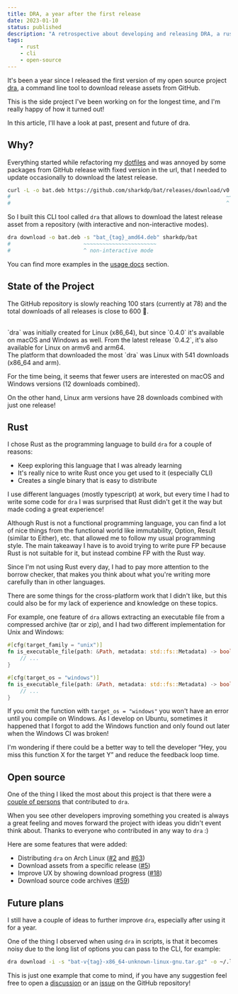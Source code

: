 ```yaml
---
title: DRA, a year after the first release
date: 2023-01-10
status: published
description: "A retrospective about developing and releasing DRA, a rust CLI to download release assets from GitHub."
tags:
    - rust
    - cli
    - open-source
---
```


It's been a year since I released the first version of my open source project [dra](https://github.com/devmatteini/dra), a command line tool to download release assets from GitHub.

This is the side project I've been working on for the longest time, and I'm really happy of how it turned out!

In this article, I'll have a look at past, present and future of dra.

## Why?

Everything started while refactoring my [dotfiles](https://github.com/devmatteini/dotfiles) and was annoyed by some packages from GitHub release with fixed version in the url, that I needed to update occasionally to download the latest release.

```bash
curl -L -o bat.deb https://github.com/sharkdp/bat/releases/download/v0.18.3/bat_0.18.3_amd64.deb
#                                                                    ~~~~~~     ~~~~~~
#                                                                    ^ the latest release is 0.22.1!
```

So I built this CLI tool called `dra` that allows to download the latest release asset from a repository (with interactive and non-interactive modes).

```bash
dra download -o bat.deb -s "bat_{tag}_amd64.deb" sharkdp/bat
#                       ~~~~~~~~~~~~~~~~~~~~~~~
#                       ^ non-interactive mode
```

You can find more examples in the [usage docs](https://github.com/devmatteini/dra#usage) section.

## State of the Project

The GitHub repository is slowly reaching 100 stars (currently at 78) and the total downloads of all releases is close to 600 🎉.

<br />
`dra` was initially created for Linux (x86_64), but since `0.4.0` it's available on macOS and Windows
as well. From the latest release `0.4.2`, it's also available for Linux on armv6 and arm64.

<br />
The platform that downloaded the most `dra` was Linux with 541 downloads (x86_64 and arm).

For the time being, it seems that fewer users are interested on macOS and Windows versions (12 downloads combined).

On the other hand, Linux arm versions have 28 downloads combined with just one release!

## Rust

I chose Rust as the programming language to build `dra` for a couple of reasons:

-   Keep exploring this language that I was already learning
-   It's really nice to write Rust once you get used to it (especially CLI)
-   Creates a single binary that is easy to distribute

I use different languages (mostly typescript) at work, but every time I had to write some code for `dra` I was surprised that Rust didn't get it the way but made coding a great experience!

Although Rust is not a functional programming language, you can find a lot of nice things from the functional world like immutability, Option, Result (similar to Either), etc. that allowed me to follow my usual programming style. The main takeaway I have is to avoid trying to write pure FP because Rust is not suitable for it, but instead combine FP with the Rust way.

Since I'm not using Rust every day, I had to pay more attention to the borrow checker, that makes you think about what you're writing more carefully than in other languages.

There are some things for the cross-platform work that I didn't like, but this could also be for my lack of experience and knowledge on these topics.

For example, one feature of `dra` allows extracting an executable file from a compressed archive (tar or zip), and I had two different implementation for Unix and Windows:

```rust
#[cfg(target_family = "unix")]
fn is_executable_file(path: &Path, metadata: std::fs::Metadata) -> bool {
	// ...
}

#[cfg(target_os = "windows")]
fn is_executable_file(path: &Path, metadata: std::fs::Metadata) -> bool {
	// ...
}
```

If you omit the function with `target_os = "windows"` you won't have an error until you compile on Windows. As I develop on Ubuntu, sometimes it happened that I forgot to add the Windows function and only found out later when the Windows CI was broken!

I'm wondering if there could be a better way to tell the developer “Hey, you miss this function X for the target Y” and reduce the feedback loop time.

## Open source

One of the thing I liked the most about this project is that there were a [couple of persons](https://github.com/devmatteini/dra/graphs/contributors) that contributed to `dra`.

When you see other developers improving something you created is always a great feeling and moves forward the project with ideas you didn't event think about. Thanks to everyone who contributed in any way to `dra` :)

Here are some features that were added:

-   Distributing `dra` on Arch Linux ([#2](https://github.com/devmatteini/dra/pull/2) and [#63](https://github.com/devmatteini/dra/pull/63))
-   Download assets from a specific release ([#5](https://github.com/devmatteini/dra/pull/5))
-   Improve UX by showing download progress ([#18](https://github.com/devmatteini/dra/pull/18))
-   Download source code archives ([#59](https://github.com/devmatteini/dra/pull/59))

## Future plans

I still have a couple of ideas to further improve `dra`, especially after using it for a year.

One of the thing I observed when using `dra` in scripts, is that it becomes noisy due to the long list of options you can pass to the CLI, for example:

```bash
dra download -i -s "bat-v{tag}-x86_64-unknown-linux-gnu.tar.gz" -o ~/.local/bin sharkdp/bat
```

This is just one example that come to mind, if you have any suggestion feel free to open a [discussion](https://github.com/devmatteini/dra/discussions/new) or an [issue](https://github.com/devmatteini/dra/issues/new) on the GitHub repository!
